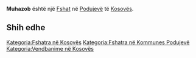{{Fshat në Kosovës
 | Emri                = Muhazob
| sqi_N_name = Muhazob
| sqi_N_FULL_NAME_RO = Muhazob
| sqi_N_FULL_NAME_ND_RO = Muhazob
| sqi_N_SORT_NAME_RG = MUHAZOB
| sqi_N_FULL_NAME_RG = Muhazob
| sqi_N_FULL_NAME_ND_RG = Muhazob
| srp_N_name = Mazap
| srp_N_FULL_NAME_RO = Mazap
| srp_N_FULL_NAME_ND_RO = Mazap
| srp_N_SORT_NAME_RG = MAZAP
| srp_N_FULL_NAME_RG = Mazap
| srp_N_FULL_NAME_ND_RG = Mazap
| srp_NS_name = Мазап
| srp_NS_FULL_NAME_RO = Мазап
| srp_NS_FULL_NAME_ND_RO = Мазап
| srp_NS_SORT_NAME_RG = МАЗАП
| srp_NS_FULL_NAME_RG = Мазап
| srp_NS_FULL_NAME_ND_RG = Мазап
| std_V_name = Mazal
| std_V_FULL_NAME_RO = Mazal
| std_V_FULL_NAME_ND_RO = Mazal
| std_V_SORT_NAME_RG = MAZAL
| std_V_FULL_NAME_RG = Mazal
| std_V_FULL_NAME_ND_RG = Mazal

 | Emri (Rasa dhanore) = 
 | Figura              = 
 | Shteti              = Kosovo
 | Komuna              = Podujevë
 | Kodi postar         = 
 | Sipërfaqja          = 

 | Popullsia           = 

 | Regj. i popullsisë  = 
 | Dend. e popullsisë  = 
 | Faqja zyrtare       = 
 <!--- Koordinatat ----> 
 | Gjerësia            = 42.846533
 | Gjatësia            = 21.365512
 | Lartësia            = 
}}
'''Muhazob''' është një [[Fshat]] në [[Podujevë]] të [[Kosovës]].

<!-- == Gjeografia == -->
<!-- == Historia == -->
<!-- == Demografia == -->
== Shih edhe ==
{{Komuna Podujevë}}
{{Kosovo-Administrata-Cung}}

[[Kategoria:Fshatra në Kosovës]]
[[Kategoria:Fshatra në Kommunes Podujevë]]
[[Kategoria:Vendbanime në Kosovës]]